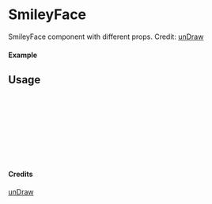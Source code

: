 
<Meta of={SmileyFace} title="unDraw/SmileyFace" />

# SmileyFace

SmileyFace component with different props.
Credit: [unDraw](https://undraw.co/illustrations)

#### Example

<Canvas of={SmileyFace.Primary} />

## Usage

```ts
import { SmileyFace } from "yadl-ui";

const Example = () => {
  return (
      <SmileyFace />
  );
};

export default Example;
```

#### Credits
[unDraw](https://undraw.co/illustrations)
